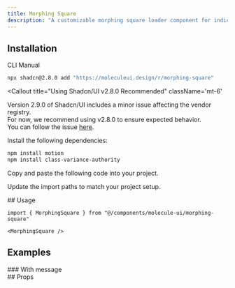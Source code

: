 ```yaml
---
title: Morphing Square
description: "A customizable morphing square loader component for indicating loading states in your application. Features smooth shape transitions and optional loading messages."
---
```


<ComponentPreview name="morphing-square-demo" />

## Installation

<Tabs defaultValue='cli'>

<TabsList>
  <TabsTrigger value="cli">CLI</TabsTrigger>
  <TabsTrigger value="manual">Manual</TabsTrigger>
</TabsList>

<TabsContent value='cli'>

```bash
npx shadcn@2.8.0 add "https://moleculeui.design/r/morphing-square"
```

<Callout
  title="Using Shadcn/UI v2.8.0 Recommended"
  className='mt-6'
>
  Version 2.9.0 of Shadcn/UI includes a minor issue affecting the vendor registry.  
  For now, we recommend using v2.8.0 to ensure expected behavior.  
  You can follow the issue [here](https://github.com/shadcn-ui/ui/issues/7849).
</Callout>

</TabsContent>

<TabsContent value='manual'>

<Steps>

<Step>Install the following dependencies:</Step>

```bash
npm install motion
npm install class-variance-authority
```

<Step>Copy and paste the following code into your project.</Step>

<ComponentSource
  title="components/molecule-ui/spinning-circle.tsx"
  name="morphing-square"
/>

<Step>Update the import paths to match your project setup.</Step>

</Steps>

</TabsContent>

</Tabs>

<div className='mb-6'>
## Usage

```tsx
import { MorphingSquare } from "@/components/molecule-ui/morphing-square"
```

```tsx
<MorphingSquare />
```

</div>

## Examples

<div>
### With message

<ComponentPreview name="morphing-square-with-message-demo" />

</div>

<div>
## Props

<AutoTypeTable
  path="registry/molecule-ui/morphing-square.tsx"
  name="MorphingSquareProps"
/>

</div>
